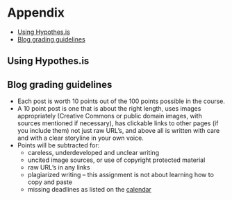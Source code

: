 # Appendix 

- [Using Hypothes.is](#hypothes-is)
- [Blog grading guidelines](#blog-grades)
 
## Using Hypothes.is {#hypothes-is}

## Blog grading guidelines {#blog-grades}

- Each post is worth 10 points out of the 100 points possible in the course.
- A 10 point post is one that is about the right length, uses images appropriately (Creative Commons or public domain images, with sources mentioned if necessary), has clickable links to other pages (if you include them) not just raw URL's, and above all is written with care and with a clear storyline in your own voice.
- Points will be subtracted for:
   + careless, underdeveloped and unclear writing
   + uncited image sources, or use of copyright protected material
   + raw URL's in any links
   + plagiarized writing -- this assignment is not about learning how to copy and paste
   + missing deadlines as listed on the [calendar](#calendar)
